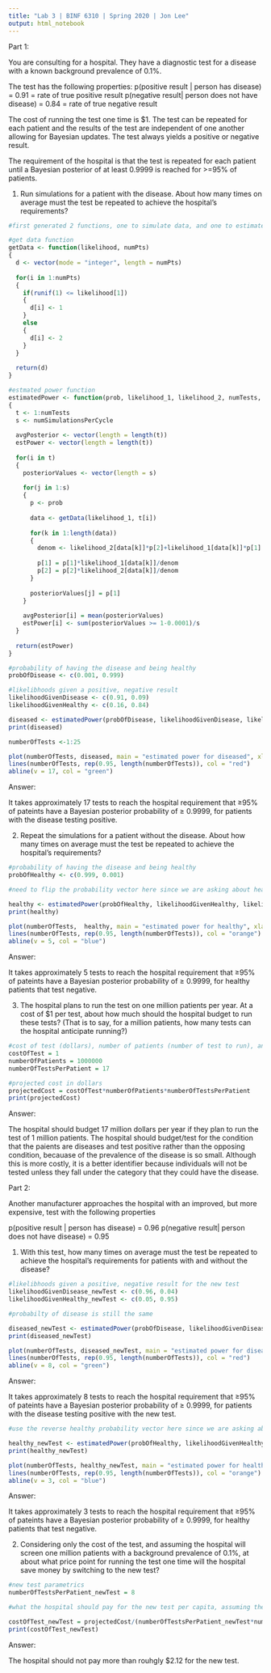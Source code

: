 ```yaml
---
title: "Lab 3 | BINF 6310 | Spring 2020 | Jon Lee"
output: html_notebook
---
```

Part 1:

You are consulting for a hospital.  They have a diagnostic test for a disease with a known background prevalence of 0.1%.

The test has the following properties:
p(positive result | person has disease) = 0.91 = rate of true positive result
p(negative result| person does not have disease) = 0.84 = rate of true negative result 

The cost of running the test one time is $1.  The test can be repeated for each patient and the results of the test are independent of one another allowing for Bayesian updates. The test always yields a positive or negative result.

The requirement of the hospital is that the test is repeated for each patient until a Bayesian posterior of at least 0.9999 is reached for >=95% of patients.

(1) Run simulations for a patient with the disease.  About how many times on average must the test be repeated to achieve the hospital’s requirements?

```r
#first generated 2 functions, one to simulate data, and one to estimate power

#get data function
getData <- function(likelihood, numPts)
{
  d <- vector(mode = "integer", length = numPts)
  
  for(i in 1:numPts)
  {
    if(runif(1) <= likelihood[1])
    {
      d[i] <- 1
    }
    else
    {
      d[i] <- 2
    }
  }
  
  return(d)
}

#estmated power function
estimatedPower <- function(prob, likelihood_1, likelihood_2, numTests, numSimulationsPerCycle)
{
  t <- 1:numTests
  s <- numSimulationsPerCycle
  
  avgPosterior <- vector(length = length(t))
  estPower <- vector(length = length(t))
  
  for(i in t)
  {
    posteriorValues <- vector(length = s)
    
    for(j in 1:s)
    {
      p <- prob
      
      data <- getData(likelihood_1, t[i])
      
      for(k in 1:length(data))
      {
        denom <- likelihood_2[data[k]]*p[2]+likelihood_1[data[k]]*p[1]
          
        p[1] = p[1]*likelihood_1[data[k]]/denom
        p[2] = p[2]*likelihood_2[data[k]]/denom
      }
      
      posteriorValues[j] = p[1]
    }
    
    avgPosterior[i] = mean(posteriorValues)
    estPower[i] <- sum(posteriorValues >= 1-0.0001)/s
  }
  
  return(estPower)
}
```

```r
#probability of having the disease and being healthy
probOfDisease <- c(0.001, 0.999)

#likelibhoods given a positive, negative result
likelihoodGivenDisease <- c(0.91, 0.09)
likelihoodGivenHealthy <- c(0.16, 0.84)

diseased <- estimatedPower(probOfDisease, likelihoodGivenDisease, likelihoodGivenHealthy, 25, 10000)
print(diseased)
```

```r
numberOfTests <-1:25

plot(numberOfTests, diseased, main = "estimated power for diseased", xlab = "number of tests", ylab = "estimated power", pch = 18)
lines(numberOfTests, rep(0.95, length(numberOfTests)), col = "red")
abline(v = 17, col = "green")
```

Answer:

It takes approximately 17 tests to reach the hospital requirement that ≥95% of pateints have a Bayesian posterior probability of ≥ 0.9999, for patients with the disease testing positive. 

(2) Repeat the simulations for a patient without the disease.  About how many times on average must the test be repeated to achieve the hospital’s requirements?

```r
#probability of having the disease and being healthy
probOfHealthy <- c(0.999, 0.001)

#need to flip the probability vector here since we are asking about healthy patients now and reverse the order of healthy and diseased likelihoods since we are asking about healthy patients

healthy <- estimatedPower(probOfHealthy, likelihoodGivenHealthy, likelihoodGivenDisease, 25, 10000)
print(healthy)
```

```r
plot(numberOfTests,  healthy, main = "estimated power for healthy", xlab = "number of tests", ylab = "estimated power", pch = 18)
lines(numberOfTests, rep(0.95, length(numberOfTests)), col = "orange")
abline(v = 5, col = "blue")
```

Answer:

It takes approximately 5 tests to reach the hospital requirement that ≥95% of pateints have a Bayesian posterior probability of ≥ 0.9999, for healthy patients that test negative. 

(3) The hospital plans to run the test on one million patients per year.  At a cost of $1 per test, about how much should the hospital budget to run these tests? (That is to say, for a million patients, how many tests can the hospital anticipate running?)

```r
#cost of test (dollars), number of patients (number of test to run), and number of repeats of test per patient
costOfTest = 1
numberOfPatients = 1000000
numberOfTestsPerPatient = 17

#projected cost in dollars
projectedCost = costOfTest*numberOfPatients*numberOfTestsPerPatient
print(projectedCost)
```

Answer:

The hospital should budget 17 million dollars per year if they plan to run the test of 1 million patients. The hospital should budget/test for the condition that the paients are diseases and test positive rather than the opposing condition, becauase of the prevalence of the disease is so small. Although this is more costly, it is a better identifier because individuals will not be tested unless they fall under the category that they could have the disease.

Part 2:

Another manufacturer approaches the hospital with an improved, but more expensive, test with the following properties 

p(positive result | person has disease) = 0.96
p(negative result| person does not have disease) = 0.95

(1) With this test, how many times on average must the test be repeated to achieve the hospital’s requirements for patients with and without the disease?

```r
#likelibhoods given a positive, negative result for the new test
likelihoodGivenDisease_newTest <- c(0.96, 0.04)
likelihoodGivenHealthy_newTest <- c(0.05, 0.95)

#probabilty of disease is still the same

diseased_newTest <- estimatedPower(probOfDisease, likelihoodGivenDisease_newTest, likelihoodGivenHealthy_newTest, 25, 10000)
print(diseased_newTest)
```

```r
plot(numberOfTests, diseased_newTest, main = "estimated power for diseased of new test", xlab = "number of tests", ylab = "estimated power", pch = 18)
lines(numberOfTests, rep(0.95, length(numberOfTests)), col = "red")
abline(v = 8, col = "green")
```

Answer:

It takes approximately 8 tests to reach the hospital requirement that ≥95% of pateints have a Bayesian posterior probability of ≥ 0.9999, for patients with the disease testing positive with the new test. 

```r
#use the reverse healthy probability vector here since we are asking about healthy patients now and reverse the order of healthy and diseased likelihoods since we are asking about healthy patients for the new test

healthy_newTest <- estimatedPower(probOfHealthy, likelihoodGivenHealthy_newTest, likelihoodGivenDisease_newTest, 25, 10000)
print(healthy_newTest)
```
 
```r
plot(numberOfTests, healthy_newTest, main = "estimated power for healthy of new test", xlab = "number of tests", ylab = "estimated power", pch = 18, ylim = c(0,1))
lines(numberOfTests, rep(0.95, length(numberOfTests)), col = "orange")
abline(v = 3, col = "blue")
```
 
Answer:

It takes approximately 3 tests to reach the hospital requirement that ≥95% of pateints have a Bayesian posterior probability of ≥ 0.9999, for healthy patients that test negative. 
 
(2) Considering only the cost of the test, and assuming the hospital will screen one million   patients with a background prevalence of 0.1%, at about what price point for running the test one time will the hospital save money by switching to the new test?  

```r
#new test parametrics
numberOfTestsPerPatient_newTest = 8

#what the hospital should pay for the new test per capita, assuming they don't pay more than 17 million in total

costOfTest_newTest = projectedCost/(numberOfTestsPerPatient_newTest*numberOfPatients)
print(costOfTest_newTest)
```

Answer:

The hospital should not pay more than rouhgly $2.12 for the new test.
